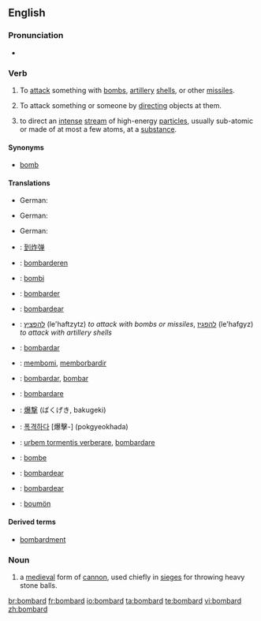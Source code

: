 ==English==

===Pronunciation===
* {{audio|en-us-bombard.ogg|Audio (US)}}

===Verb===
{{en-verb}}

# To [[attack]] something with [[bomb]]s, [[artillery]] [[shell]]s, or other [[missile]]s.
# {{figuratively}} To attack something or someone by [[directing]] objects at them.
# {{physics}} to direct an [[intense]] [[stream]] of high-energy [[particle]]s, usually sub-atomic or made of at most a few atoms, at a [[substance]].

====Synonyms====
* [[bomb]]

====Translations====
{{trans-top|To attack something with bombs, artillery shells, or other missiles.}}
* German: {{t+|de|bombardieren}}
{{trans-mid}}
{{trans-bottom}}

{{trans-top|To attack something or someone by directing objects at them.}}
* German: {{t+|de|bombardieren}}
{{trans-mid}}
{{trans-bottom}}

{{trans-top|to direct an intense stream of high-energy particles, usually sub-atomic or made of at most a few atoms, at a substance.}}
* German: {{t+|de|bombardieren}}
{{trans-mid}}
{{trans-bottom}}

{{checktrans-top}}
*{{ttbc|Chinese}}: [[到炸弹]]
*{{ttbc|Dutch}}: [[bombarderen]]
*{{ttbc|Esperanto}}: [[bombi]]
*{{ttbc|French}}: [[bombarder]]
*{{ttbc|Galician}}: [[bombardear]]
*{{ttbc|Hebrew}}: [[להפציץ]] (le'haftzytz) ''to attack with bombs or missiles'', [[להפגיז]] (le'hafgyz) ''to attack with artillery shells''
*{{ttbc|Ido}}: [[bombardar]]
*{{ttbc|Indonesian}}: [[bom|membomi]], [[borbardir|memborbardir]]
{{trans-mid}}
*{{ttbc|Interlingua}}: [[bombardar]], [[bombar]]
*{{ttbc|Italian}}: [[bombardare]]
*{{ttbc|Japanese}}: [[爆撃]] (ばくげき, bakugeki)
*{{ttbc|Korean}}: [[폭격하다]] [爆擊-] (pokgyeokhada)
*{{ttbc|Latin}}: [[urbem tormentis verberare]], [[bombardare]]
*{{ttbc|Norwegian}}: [[bombe]]
*{{ttbc|Portuguese}}: [[bombardear]]
*{{ttbc|Spanish}}: [[bombardear]]
*{{ttbc|Volapük}}: [[boumön]]
{{trans-bottom}}

====Derived terms====
* [[bombardment]]

===Noun===
{{en-noun}}

# a [[medieval]] form of [[cannon]], used chiefly in [[siege]]s for throwing heavy stone balls.

[[br:bombard]]
[[fr:bombard]]
[[io:bombard]]
[[ta:bombard]]
[[te:bombard]]
[[vi:bombard]]
[[zh:bombard]]